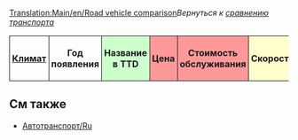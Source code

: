 [[Translation:Main/en/Road vehicle comparison]]''Вернуться к [[Main/ru/Сравнение транспорта|сравнению транспорта]]''

{|
!style="padding:4px; border:1px solid"|[[Main/en/TSRY|Климат]]
!style="padding:4px; border:1px solid"|Год появления
!style="padding:4px; border:1px solid; background: #ccffcc"|Название в TTD
!style="padding:4px; border:1px solid; background: #ff9999" colspan="2"|Цена
!style="padding:4px; border:1px solid; background: #ff9999" colspan="2"|Стоимость обслуживания
!style="padding:4px; border:1px solid; background: #ffffcc" colspan="2"|Скорость
!style="padding:4px; border:1px solid; background: #ccccff"|[[Main/ru/Груз|Вместимость]]
!style="padding:4px; border:1px solid"|Срок службы

{{en/Tablespacer|11}}
{{en/RoadVehicleRow|TSR|1930|MPS Regal Bus         |4,920|9,840|426|852|56|35|31 пассажира|12}}
{{en/RoadVehicleRow|TSR|1964|Hereford Leopard Bus  |5,740|11,480|600|1,200|88|55|35 пассажиров|15}}
{{en/RoadVehicleRow|TSR|1987|Foster Bus            |6,150|12,300|834|1,668|112|70|37 пассажиров|15}}
{{en/RoadVehicleRow|TSR|2008|Foster MkII Bus       |6,560|13,120|1,125|2,250|127|79|40 пассажиров|15}}
{{en/RoadVehicleRow|Y  |1946|Ploddyphut MkI Bus    |4,920|9,840|426|852|56|35|30 пассажиров|15}}
{{en/RoadVehicleRow|Y  |1972|Ploddyphut MkII Bus   |5,740|11,480|801|1,602|96|60|35 пассажиров|15}}
{{en/RoadVehicleRow|Y  |2010|Ploddyphut MkIII Bus  |6,560|13,120|1,125|2,250|120|75|38 пассажиров|15}}
{{en/Tablespacer|11}}
{{en/RoadVehicleRow|TSR|1935|MPS Mail Truck        |4,715|9,430|421|842|48|30|22 мешка почты|15}}
{{en/RoadVehicleRow|TSR|1980|Reynard Mail Truck    |5,535|11,070|787|1,574|88|55|28 мешков почты|15}}
{{en/RoadVehicleRow|TSR|2018|Perry Mail Truck      |5,945|11,890|1,125|2,250|112|70|30 мешков почты|15}}
{{en/RoadVehicleRow|Y  |1935|MightyMover Mail Truck|6,289|12,578|562|1,124|48|30|22 мешка почты|15}}
{{en/RoadVehicleRow|Y  |1980|Powernaught Mail Truck|7,382|14,764|1,050|2,100|88|55|28 мешков почты|15}}
{{en/RoadVehicleRow|Y  |2018|Wizzowow Mail Truck   |7,929|15,858|1,500|3,000|112|70|30 мешков почты|15}}
{{en/Tablespacer|11}}
{{en/RoadVehicleRow|TSR|1936|Witcombe Oil Tanker   |4,510|9,020|421|842|48|30|21,000 литров нефти|15}}
{{en/RoadVehicleRow|TSR|1973|Foster Oil Tanker     |5,740|11,480|787|1,574|88|55|21,000 литров нефти|15}}
{{en/RoadVehicleRow|TSR|2005|Perry Oil Tanker      |6,150|12,300|1,125|2,250|112|70|21,000 литров нефти|15}}
{{en/Tablespacer|11}}
{{en/RoadVehicleRow|TSR|1936|Balogh Goods Truck    |4,387|8,774|421|842|48|30|14 ящиков с товарами|15}}
{{en/RoadVehicleRow|TSR|1974|Craighead Goods Truck |5,330|10,660|787|1,574|88|55|16 ящиков с товарами|15}}
{{en/RoadVehicleRow|TSR|2005|Goss Goods Truck      |5,740|11,480|1,125|2,250|112|70|18 ящиков с товарами|15}}
{{en/Tablespacer|11}}
{{en/RoadVehicleRow|TSR|1935|Hereford Grain Truck  |4,674|9,348|421|842|48|30|20 тонн зерна|15}}
{{en/RoadVehicleRow|TSR|1979|Thomas Grain Truck    |5,453|10,906|787|1,574|88|55|25 тонн зерна|15}}
{{en/RoadVehicleRow|TSR|2010|Goss Grain Truck      |5,863|11,726|1,125|2,250|112|70|30 тонн зерна|15}}
{{en/Tablespacer|11}}
{{en/RoadVehicleRow|TS|1935|Talbott Livestock Van |4,305|8,610|421|842|48|30|14 скота|15}}
{{en/RoadVehicleRow|TS|1980|Uhl Livestock Van     |5,330|10,660|787|1,574|88|55|16 скота|15}}
{{en/RoadVehicleRow|TS|2022|Foster Livestock Van  |5,740|11,480|1,125|2,250|112|70|18 скота|15}}
{{en/Tablespacer|11}}
{{en/RoadVehicleRow|TSR|1935|Witcombe Wood Truck   |4,838|9,676|421|842|48|30|20 тонн дерева|15}}
{{en/RoadVehicleRow|TSR|1974|Foster Wood Truck     |5,617|11,234|787|1,574|88|55|22 тонны дерева|15}}
{{en/RoadVehicleRow|TSR|2018|Moreland Wood Truck   |6,027|12,054|1,125|2,250|112|70|24 тонны дерева|15}}
{{en/Tablespacer|11}}
{{en/RoadVehicleRow|TSR|1936|Balogh Armoured Truck |5,945|11,890|421|842|48|30|12 мешков Драгоценностей, Золота или Бриллиантов|15}}
{{en/RoadVehicleRow|TSR|1981|Uhl Armoured Truck    |6,970|13,940|787|1,574|88|55|15 мешков Драгоценностей, Золота или Бриллиантов|15}}
{{en/RoadVehicleRow|TSR|2012|Foster Armoured Truck |7,380|14,760|1,125|2,250|112|70|16 мешков Драгоценностей, Золота или Бриллиантов|15}}
{{en/Tablespacer|11}}
{{en/RoadVehicleRow|TS |1935|Balogh Coal Truck     |4,428|8,856|421|842|48|30|20 тонн угля|15}}
{{en/RoadVehicleRow|TS |1975|Uhl Coal Truck        |5,248|10,496|787|1,574|88|55|25 тонн угля|15}}
{{en/RoadVehicleRow|TS |2013|DW Coal Truck         |5,658|11,316|1,125|2,250|112|70|28 тонн угля|15}}
{{en/Tablespacer|11}}
{{en/RoadVehicleRow|T  |1935|MPS Iron Ore Truck    |4,961|9,922|421|842|48|30|22 тонны железной руды|15}}
{{en/RoadVehicleRow|T  |1977|Uhl Iron Ore Truck    |5,740|11,480|787|1,574|88|55|25 тонн железной руды|15}}
{{en/RoadVehicleRow|T  |2011|Goss Iron Ore Truck   |6,150|12,300|1,125|2,250|112|70|27 тонн железной руды|15}}
{{en/Tablespacer|11}}
{{en/RoadVehicleRow|T  |1936|Balogh Steel Truck     |4,592|9,184|421|842|48|30|15 тонн стали|15}}
{{en/RoadVehicleRow|T  |1977|Uhl Steel Truck        |5,535|11,070|787|1,574|88|55|18 тонн стали|15}}
{{en/RoadVehicleRow|T  |2007|Kelling Steel Truck    |5,945|11,890|1,125|2,250|112|70|20 тонн стали|15}}
{{en/Tablespacer|11}}
{{en/RoadVehicleRow|SR |1935|Foster Food Van       |4,592|9,184|421|842|48|30|17 тонн еды|15}}
{{en/RoadVehicleRow|SR |1971|Perry Food Van        |5,494|10,988|787|1,574|88|55|20 тонн еды|15}}
{{en/RoadVehicleRow|SR |2004|Chippy Food Van       |5,904|11,808|1,125|2,250|112|70|22 тонны еды|15}}
{{en/Tablespacer|11}}
{{en/RoadVehicleRow|S  |1936|Uhl Paper Truck       |4,592|9,184|421|842|48|30|15 тонн бумаги|15}}
{{en/RoadVehicleRow|S  |1979|Balogh Paper Truck    |5,535|11,070|787|1,574|88|55|18 тонн бумаги|15}}
{{en/RoadVehicleRow|S  |2007|MPS Paper Truck       |5,945|11,890|1,125|2,250|112|70|20 тонн бумаги|15}}
{{en/Tablespacer|11}}
{{en/RoadVehicleRow|R  |1935|MPS Copper Ore Truck   |4,961|9,922|421|842|48|30|22 тонны медной руды|15}}
{{en/RoadVehicleRow|R  |1977|Uhl Copper Ore Truck   |5,740|11,480|787|1,574|88|55|25 тонн медной руды|15}}
{{en/RoadVehicleRow|R  |2011|Goss Copper Ore Truck  |6,150|12,300|1,125|2,250|112|70|27 тонн медной руды|15}}
{{en/Tablespacer|11}}
{{en/RoadVehicleRow|R  |1936|Uhl Water Tanker       |4,551|9,102|421|842|48|30|21,000 литров воды|15}}
{{en/RoadVehicleRow|R  |1978|Balogh Water Tanker    |5,781|11,562|787|1,574|88|55|25,000 литров воды|15}}
{{en/RoadVehicleRow|R  |2011|MPS Water Tanker       |6,191|12,382|1,125|2,250|112|70|27,000 литров воды|15}}
{{en/Tablespacer|11}}
{{en/RoadVehicleRow|R  |1935|Balogh Fruit Truck    |4,838|9,676|421|842|48|30|18 тонн фруктов|15}}
{{en/RoadVehicleRow|R  |1978|Uhl Fruit Truck       |6,068|12,136|787|1,574|88|55|20 тонн фруктов|15}}
{{en/RoadVehicleRow|R  |2012|Kelling Fruit Truck   |6,478|12,956|1,125|2,250|112|70|23 тонны фруктов|15}}
{{en/Tablespacer|11}}
{{en/RoadVehicleRow|R  |1936|Balogh Rubber Truck   |4,797|9,594|421|842|48|30|17,000 литров резины|15}}
{{en/RoadVehicleRow|R  |1977|Uhl Rubber Truck      |6,027|12,054|787|1,574|88|55|19,000 литров резины|15}}
{{en/RoadVehicleRow|R  |2011|RMT Rubber Truck      |6,437|12,874|1,125|2,250|112|70|22,000 литров резины|15}}
|}



==См также==
* [[Main/ru/Автотранспорт|Автотранспорт/Ru]]